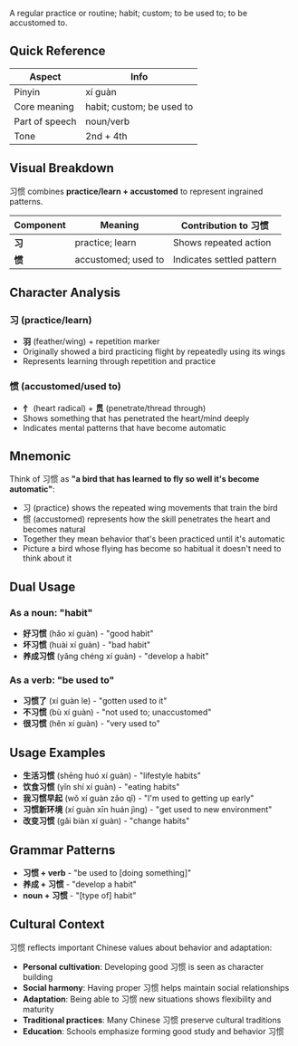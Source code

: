 A regular practice or routine; habit; custom; to be used to; to be accustomed to.

## Quick Reference

| Aspect         | Info              |
| -------------- | ----------------- |
| Pinyin         | xí guàn           |
| Core meaning   | habit; custom; be used to |
| Part of speech | noun/verb         |
| Tone           | 2nd + 4th         |

## Visual Breakdown

习惯 combines **practice/learn + accustomed** to represent ingrained patterns.

| Component | Meaning              | Contribution to 习惯           |
| --------- | -------------------- | ------------------------------ |
| **习**    | practice; learn      | Shows repeated action          |
| **惯**    | accustomed; used to  | Indicates settled pattern      |

## Character Analysis

### 习 (practice/learn)
- **羽** (feather/wing) + repetition marker
- Originally showed a bird practicing flight by repeatedly using its wings
- Represents learning through repetition and practice

### 惯 (accustomed/used to)
- **忄** (heart radical) + **贯** (penetrate/thread through)
- Shows something that has penetrated the heart/mind deeply
- Indicates mental patterns that have become automatic

## Mnemonic

Think of 习惯 as **"a bird that has learned to fly so well it's become automatic"**:
- 习 (practice) shows the repeated wing movements that train the bird
- 惯 (accustomed) represents how the skill penetrates the heart and becomes natural
- Together they mean behavior that's been practiced until it's automatic
- Picture a bird whose flying has become so habitual it doesn't need to think about it

## Dual Usage

### As a noun: "habit"
- **好习惯** (hǎo xí guàn) - "good habit"
- **坏习惯** (huài xí guàn) - "bad habit"
- **养成习惯** (yǎng chéng xí guàn) - "develop a habit"

### As a verb: "be used to"
- **习惯了** (xí guàn le) - "gotten used to it"
- **不习惯** (bù xí guàn) - "not used to; unaccustomed"
- **很习惯** (hěn xí guàn) - "very used to"

## Usage Examples

- **生活习惯** (shēng huó xí guàn) - "lifestyle habits"
- **饮食习惯** (yǐn shí xí guàn) - "eating habits"
- **我习惯早起** (wǒ xí guàn zǎo qǐ) - "I'm used to getting up early"
- **习惯新环境** (xí guàn xīn huán jìng) - "get used to new environment"
- **改变习惯** (gǎi biàn xí guàn) - "change habits"

## Grammar Patterns

- **习惯 + verb** - "be used to [doing something]"
- **养成 + 习惯** - "develop a habit"
- **noun + 习惯** - "[type of] habit"

## Cultural Context

习惯 reflects important Chinese values about behavior and adaptation:
- **Personal cultivation**: Developing good 习惯 is seen as character building
- **Social harmony**: Having proper 习惯 helps maintain social relationships
- **Adaptation**: Being able to 习惯 new situations shows flexibility and maturity
- **Traditional practices**: Many Chinese 习惯 preserve cultural traditions
- **Education**: Schools emphasize forming good study and behavior 习惯
